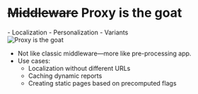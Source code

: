 


<Columns columns={2}>
<Column>
<CentralContent>

# ~~Middleware~~ Proxy  is the goat

<div className="flex items-start gap-2 text-left">
- Localization
- Personalization
- Variants
</div>

</CentralContent>
</Column>
<Column className="flex justify-center items-center h-full">
<CentralContent>
    <Image src={MiddlewareGoat} alt="Proxy is the goat" className="mx-auto" />
    </CentralContent>
</Column>
</Columns>


<Notes>

- Not like classic middleware—more like pre-processing app.
- Use cases:
  - Localization without different URLs
  - Caching dynamic reports
  - Creating static pages based on precomputed flags

</Notes>